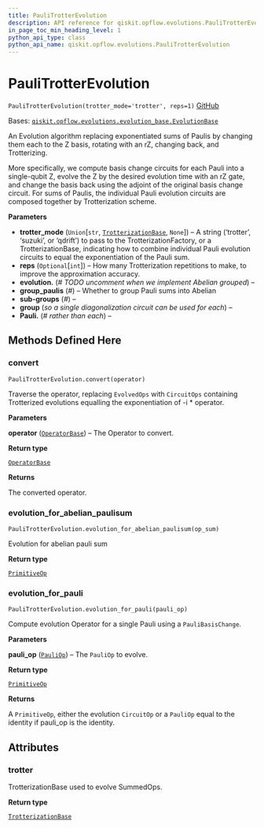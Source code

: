 ```yaml
---
title: PauliTrotterEvolution
description: API reference for qiskit.opflow.evolutions.PauliTrotterEvolution
in_page_toc_min_heading_level: 1
python_api_type: class
python_api_name: qiskit.opflow.evolutions.PauliTrotterEvolution
---
```


# PauliTrotterEvolution

<span id="qiskit.opflow.evolutions.PauliTrotterEvolution" />

`PauliTrotterEvolution(trotter_mode='trotter', reps=1)` [GitHub](https://github.com/qiskit/qiskit/tree/stable/0.22/qiskit/opflow/evolutions/pauli_trotter_evolution.py "view source code")

Bases: [`qiskit.opflow.evolutions.evolution_base.EvolutionBase`](qiskit.opflow.evolutions.EvolutionBase "qiskit.opflow.evolutions.evolution_base.EvolutionBase")

An Evolution algorithm replacing exponentiated sums of Paulis by changing them each to the Z basis, rotating with an rZ, changing back, and Trotterizing.

More specifically, we compute basis change circuits for each Pauli into a single-qubit Z, evolve the Z by the desired evolution time with an rZ gate, and change the basis back using the adjoint of the original basis change circuit. For sums of Paulis, the individual Pauli evolution circuits are composed together by Trotterization scheme.

**Parameters**

*   **trotter\_mode** (`Union`\[`str`, [`TrotterizationBase`](qiskit.opflow.evolutions.TrotterizationBase "qiskit.opflow.evolutions.trotterizations.trotterization_base.TrotterizationBase"), `None`]) – A string (‘trotter’, ‘suzuki’, or ‘qdrift’) to pass to the TrotterizationFactory, or a TrotterizationBase, indicating how to combine individual Pauli evolution circuits to equal the exponentiation of the Pauli sum.
*   **reps** (`Optional`\[`int`]) – How many Trotterization repetitions to make, to improve the approximation accuracy.
*   **evolution.** (*# TODO uncomment when we implement Abelian grouped*) –
*   **group\_paulis** (*#*) – Whether to group Pauli sums into Abelian
*   **sub-groups** (*#*) –
*   **group** (*so a single diagonalization circuit can be used for each*) –
*   **Pauli.** (*# rather than each*) –

## Methods Defined Here

### convert

<span id="qiskit.opflow.evolutions.PauliTrotterEvolution.convert" />

`PauliTrotterEvolution.convert(operator)`

Traverse the operator, replacing `EvolvedOps` with `CircuitOps` containing Trotterized evolutions equalling the exponentiation of -i \* operator.

**Parameters**

**operator** ([`OperatorBase`](qiskit.opflow.OperatorBase "qiskit.opflow.operator_base.OperatorBase")) – The Operator to convert.

**Return type**

[`OperatorBase`](qiskit.opflow.OperatorBase "qiskit.opflow.operator_base.OperatorBase")

**Returns**

The converted operator.

### evolution\_for\_abelian\_paulisum

<span id="qiskit.opflow.evolutions.PauliTrotterEvolution.evolution_for_abelian_paulisum" />

`PauliTrotterEvolution.evolution_for_abelian_paulisum(op_sum)`

Evolution for abelian pauli sum

**Return type**

[`PrimitiveOp`](qiskit.opflow.primitive_ops.PrimitiveOp "qiskit.opflow.primitive_ops.primitive_op.PrimitiveOp")

### evolution\_for\_pauli

<span id="qiskit.opflow.evolutions.PauliTrotterEvolution.evolution_for_pauli" />

`PauliTrotterEvolution.evolution_for_pauli(pauli_op)`

Compute evolution Operator for a single Pauli using a `PauliBasisChange`.

**Parameters**

**pauli\_op** ([`PauliOp`](qiskit.opflow.primitive_ops.PauliOp "qiskit.opflow.primitive_ops.pauli_op.PauliOp")) – The `PauliOp` to evolve.

**Return type**

[`PrimitiveOp`](qiskit.opflow.primitive_ops.PrimitiveOp "qiskit.opflow.primitive_ops.primitive_op.PrimitiveOp")

**Returns**

A `PrimitiveOp`, either the evolution `CircuitOp` or a `PauliOp` equal to the identity if pauli\_op is the identity.

## Attributes

<span id="qiskit.opflow.evolutions.PauliTrotterEvolution.trotter" />

### trotter

TrotterizationBase used to evolve SummedOps.

**Return type**

[`TrotterizationBase`](qiskit.opflow.evolutions.TrotterizationBase "qiskit.opflow.evolutions.trotterizations.trotterization_base.TrotterizationBase")


